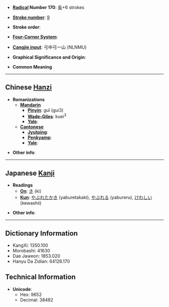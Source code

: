 * '''[[Wiktionary:Chinese radical index| Radical]] Number 170''': [[Wiktionary:Chinese radical index 阜|阜]]+6 strokes

* '''[[Wiktionary:Chinese total strokes index|Stroke number]]''': [[Wiktionary:Chinese total strokes index 9|9]]

* '''Stroke order''': 

* '''[[Wiktionary:Chinese four corner index|Four-Corner System]]''': 

* '''[[Wiktionary:Chinese Cangjie index|Cangjie input]]''': 弓中弓一山 (NLNMU)

* '''Graphical Significance and Origin''': 

* '''Common Meaning'''

----

== Chinese [[Hanzi]] ==

* '''Romanizations'''
** '''[[Mandarin]]'''
*** '''[[Pinyin]]''': guǐ (gui3)
*** '''[[Wade-Giles]]''': kuei<sup>3</sup>
*** '''[[Yale]]''': 
** '''[[Cantonese]]'''
*** '''[[Jyutping]]''':
*** '''[[Penkyamp]]''': 
*** '''[[Yale]]''': 

* '''Other info''': 

----

== Japanese [[Kanji]] ==

* '''Readings'''
** '''[[On]]''': [[き]] (ki)
** '''[[Kun]]''': [[やぶれたかき]] (yaburetakaki), [[やぶれる]] (yabureru), [[けわしい]] (kewashii)

* '''Other info''':  

----

== Dictionary Information ==

* KangXi: 1350.100
* Morobashi: 41630
* Dae Jaweon: 1853.020
* Hanyu Da Zidian: 64126.170

== Technical Information ==

* '''Unicode''':
** Hex: 9652
** Decimal: 38482